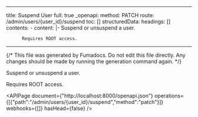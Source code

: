<!-- AUTO-GENERATED: fumadocs-openapi (safe to overwrite) -->

---
title: Suspend User
full: true
_openapi:
  method: PATCH
  route: /admin/users/{user_id}/suspend
  toc: []
  structuredData:
    headings: []
    contents:
      - content: |-
          Suspend or unsuspend a user.

          Requires ROOT access.
---

{/* This file was generated by Fumadocs. Do not edit this file directly. Any changes should be made by running the generation command again. */}

Suspend or unsuspend a user.

Requires ROOT access.

<APIPage document={"http://localhost:8000/openapi.json"} operations={[{"path":"/admin/users/{user_id}/suspend","method":"patch"}]} webhooks={[]} hasHead={false} />